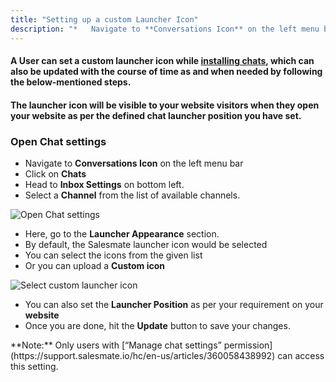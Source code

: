 ```yaml
---
title: "Setting up a custom Launcher Icon"
description: "*   Navigate to **Conversations Icon** on the left menu bar..."
---
```


#### A User can set a custom launcher icon while [installing chats](https://support.salesmate.io/hc/en-us/articles/360058369732), which can also be updated with the course of time as and when needed by following the below-mentioned steps.

#### The launcher icon will be visible to your **website visitors** when they open your website as per the defined chat launcher position you have set.

### Open Chat settings

*   Navigate to **Conversations Icon** on the left menu bar
*   Click on **Chats**
*   Head to **Inbox Settings** on bottom left.
*   Select a **Channel** from the list of available channels.

<img src="images/023-open-chat-settings-51120257367321.png" alt="Open Chat settings" />

*   Here, go to the **Launcher Appearance** section.
*   By default, the Salesmate launcher icon would be selected
*   You can select the icons from the given list
*   Or you can upload a **Custom icon**

<img src="images/024-select-custom-launcher-icon-51120272712345.png" alt="Select custom launcher icon" />

*   You can also set the **Launcher Position** as per your requirement on your **website**
*   Once you are done, hit the **Update** button to save your changes.

<Note>
**Note:** Only users with [“Manage chat settings” permission](https://support.salesmate.io/hc/en-us/articles/360058438992) can access this setting.
</Note>
